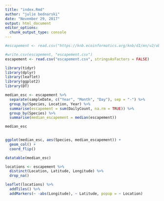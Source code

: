```yaml
---
title: "index.Rmd"
author: "julie bednarski"
date: "November 29, 2017"
output: html_document
editor_options: 
  chunk_output_type: console
---
```


```r
#escapement <- read.csv("https://knb.ecoinformatics.org/knb/d1/mn/v2/object/knb.92020.1", stringsAsFactors = FALSE)

#write.csv(escapement, "escapement.csv")
escapement <- read.csv("escapement.csv", stringsAsFactors = FALSE)

```

```r
library(tidyr)
library(dplyr)
library(leaflet)
library(ggplot2)
library(DT)
```
```r
median_esc <- escapement %>%
  separate(sampleDate, c("Year", "Month", "Day"), sep = "-") %>%
  group_by(Species, Location, Year) %>%
  summarise(escapement = sum(DailyCount, na.rm = TRUE)) %>%
  group_by(Species) %>%
  summarise(median_escapement = median(escapement))

median_esc
    
```

```r
ggplot(median_esc, aes(Species, median_escapement)) + 
  geom_col() +
  coord_flip()
```

```r
datatable(median_esc)
```

```r
locations <- escapement %>%
  distinct(Location, Latitude, Longitude) %>%
  drop_na()

leaflet(locations) %>%
  addTiles() %>%
  addMarkers(~ -abs(Longitude), ~ Latitude, popup = ~ Location)
```
